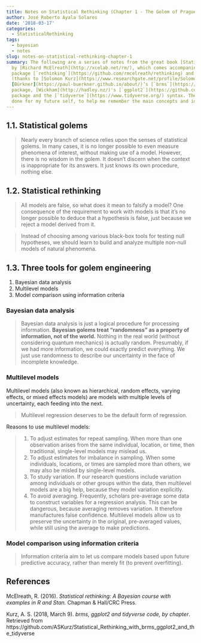 ```yaml
---
title: Notes on Statistical Rethinking (Chapter 1 - The Golem of Prague)
author: José Roberto Ayala Solares
date: '2018-03-17'
categories:
  - StatisticalRethinking
tags:
  - bayesian
  - notes
slug: notes-on-statistical-rethinking-chapter-1
summary: The following are a series of notes from the great book [Statistical Rethinking](http://xcelab.net/rm/statistical-rethinking/)
  by [Richard McElreath](http://xcelab.net/rm/), which comes accompanied by the R
  package [`rethinking`](https://github.com/rmcelreath/rethinking) and some [improvements](https://github.com/ASKurz/Statistical_Rethinking_with_brms_ggplot2_and_the_tidyverse)
  (thanks to [Solomon Kurz](https://www.researchgate.net/profile/Solomon_Kurz)) from
  [Bürkner](https://paul-buerkner.github.io/about/)’s [`brms`](https://github.com/paul-buerkner/brms)
  package, [Wickham](http://hadley.nz/)'s [`ggplot2`](https://github.com/tidyverse/ggplot2)
  package and the [`tidyverse`](https://www.tidyverse.org/) syntax. These are mainly
  done for my future self, to help me remember the main concepts and ideas.
---
```


## 1.1. Statistical golems
> Nearly every branch of science relies upon the senses of statistical golems. In many cases, it is no longer possible to even measure phenomena of interest, without making use of a model. However, there is no wisdom in the golem. It doesn’t discern when the context is inappropriate for its answers. It just knows its own procedure, nothing else.

## 1.2. Statistical rethinking
> All models are false, so what does it mean to falsify a model? One consequence of the requirement to work with models is that it’s no longer possible to deduce that a hypothesis is false, just because we reject a model derived from it.

> Instead of choosing among various black-box tools for testing null hypotheses, we should learn to build and analyze multiple non-null models of natural phenomena.

## 1.3. Three tools for golem engineering
1. Bayesian data analysis
2. Multilevel models
3. Model comparison using information criteria

### Bayesian data analysis
> Bayesian data analysis is just a logical procedure for processing information. **Bayesian golems treat “randomness” as a property of information, not of the world.** Nothing in the real world (without considering quantum mechanics) is actually random. Presumably, if we had more information, we could exactly predict everything. We just use randomness to describe our uncertainty in the face of incomplete knowledge.

### Multilevel models
Multilevel models (also known as hierarchical, random effects, varying effects, or mixed effects models) are models with multiple levels of uncertainty, each feeding into the next.

> Multilevel regression deserves to be the default form of regression.

Reasons to use multilevel models:

> (1) To adjust estimates for repeat sampling. When more than one observation arises from the same individual, location, or time, then traditional, single-level models may mislead us.
(2) To adjust estimates for imbalance in sampling. When some individuals, locations, or times are sampled more than others, we may also be misled by single-level models.
(3) To study variation. If our research questions include variation among individuals or other groups within the data, then multilevel models are a big help, because they model variation explicitly.
(4) To avoid averaging. Frequently, scholars pre-average some data to construct variables for a regression analysis. This can be dangerous, because averaging removes variation. It therefore manufactures false confidence. Multilevel models allow us to preserve the uncertainty in the original, pre-averaged values, while still using the average to make predictions.

### Model comparison using information criteria
> Information criteria aim to let us compare models based upon future predictive accuracy, rather than  merely fit (to prevent overfitting).

## References
McElreath, R. (2016). *Statistical rethinking: A Bayesian course with examples in R and Stan.* Chapman & Hall/CRC Press.

Kurz, A. S. (2018, March 9). *brms, ggplot2 and tidyverse code, by chapter*. Retrieved from https://github.com/ASKurz/Statistical_Rethinking_with_brms_ggplot2_and_the_tidyverse

